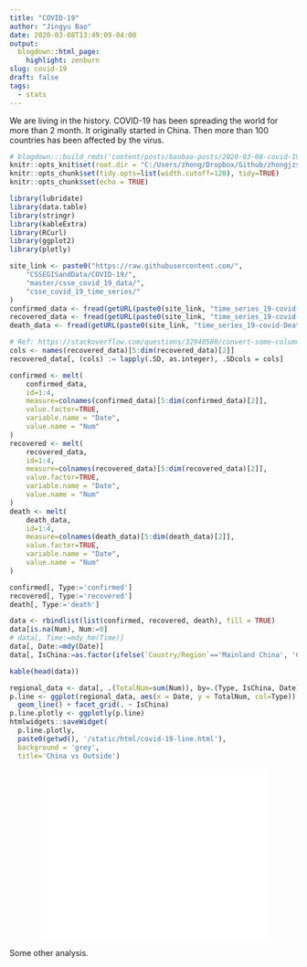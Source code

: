 ```yaml
---
title: "COVID-19"
author: "Jingyu Bao"
date: 2020-03-08T13:49:09-04:00
output:
  blogdown::html_page:
    highlight: zenburn
slug: covid-19
draft: false
tags:
  - stats
---
```


We are living in the history. COVID-19 has been spreading the world for more than 2 month. It originally started in China. Then more than 100 countries has been affected by the virus.

```r
# blogdown:::build_rmds('content/posts/baobao-posts/2020-03-08-covid-19.Rmd')
knitr::opts_knit$set(root.dir = "C:/Users/zhong/Dropbox/Github/zhongjzsb-blog")
knitr::opts_chunk$set(tidy.opts=list(width.cutoff=120), tidy=TRUE)
knitr::opts_chunk$set(echo = TRUE)
```

```r
library(lubridate)
library(data.table)
library(stringr)
library(kableExtra)
library(RCurl)
library(ggplot2)
library(plotly)
```

```r
site_link <- paste0("https://raw.githubusercontent.com/",
    "CSSEGISandData/COVID-19/",
    "master/csse_covid_19_data/",
    "csse_covid_19_time_series/"
)
confirmed_data <- fread(getURL(paste0(site_link, "time_series_19-covid-Confirmed.csv")))
recovered_data <- fread(getURL(paste0(site_link, "time_series_19-covid-Recovered.csv")))
death_data <- fread(getURL(paste0(site_link, "time_series_19-covid-Deaths.csv")))

# Ref: https://stackoverflow.com/questions/32940580/convert-some-column-classes-in-data-table
cols <- names(recovered_data)[5:dim(recovered_data)[2]]
recovered_data[, (cols) := lapply(.SD, as.integer), .SDcols = cols]
```

```r
confirmed <- melt(
    confirmed_data,
    id=1:4,
    measure=colnames(confirmed_data)[5:dim(confirmed_data)[2]],
    value.factor=TRUE,
    variable.name = "Date",
    value.name = "Num"
)
recovered <- melt(
    recovered_data,
    id=1:4,
    measure=colnames(recovered_data)[5:dim(recovered_data)[2]],
    value.factor=TRUE,
    variable.name = "Date",
    value.name = "Num"
)
death <- melt(
    death_data,
    id=1:4,
    measure=colnames(death_data)[5:dim(death_data)[2]],
    value.factor=TRUE,
    variable.name = "Date",
    value.name = "Num"
)

confirmed[, Type:='confirmed']
recovered[, Type:='recovered']
death[, Type:='death']

data <- rbindlist(list(confirmed, recovered, death), fill = TRUE)
data[is.na(Num), Num:=0]
# data[, Time:=mdy_hm(Time)]
data[, Date:=mdy(Date)]
data[, IsChina:=as.factor(ifelse(`Country/Region`=='Mainland China', 'China', 'OutsideChina'))]
```

```r
kable(head(data))
```

```r
regional_data <- data[, .(TotalNum=sum(Num)), by=.(Type, IsChina, Date)]
p.line <- ggplot(regional_data, aes(x = Date, y = TotalNum, col=Type)) +
  geom_line() + facet_grid(. ~ IsChina)
p.line.plotly <- ggplotly(p.line)
htmlwidgets::saveWidget(
  p.line.plotly,
  paste0(getwd(), '/static/html/covid-19-line.html'),
  background = 'grey',
  title='China vs Outside')
```

<center>
<iframe style="height: 300px; width: 400px; border: none" src="/html/covid-19-line.html"></iframe>
</center>

Some other analysis.
